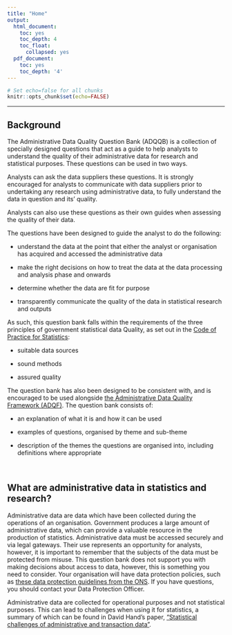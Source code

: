 ---
title: "Home"
output:
  html_document:
    toc: yes
    toc_depth: 4
    toc_float:
      collapsed: yes
  pdf_document:
    toc: yes
    toc_depth: '4'
---

```{r global-options, include=FALSE}
# Set echo=false for all chunks
knitr::opts_chunk$set(echo=FALSE)
```

---

## Background

The Administrative Data Quality Question Bank (ADQQB) is a collection of specially designed questions that act as a guide to help analysts to understand the quality of their administrative data for research and statistical purposes. These questions can be used in two ways. 


Analysts can ask the data suppliers these questions. It is strongly encouraged for analysts to communicate with data suppliers prior to undertaking any research using administrative data, to fully understand the data in question and its’ quality. 


Analysts can also use these questions as their own guides when assessing the quality of their data.  


The questions have been designed to guide the analyst to do the following: 

+ understand the data at the point that either the analyst or organisation has acquired and accessed the administrative data  

+ make the right decisions on how to treat the data at the data processing and analysis phase and onwards 

+ determine whether the data are fit for purpose 

+ transparently communicate the quality of the data in statistical research and outputs 




As such, this question bank falls within the requirements of the three principles of government statistical data Quality, as set out in the [Code of Practice for Statistics](https://code.statisticsauthority.gov.uk/): 

+ suitable data sources 

+ sound methods 

+ assured quality




The question bank has also been designed to be consistent with, and is encouraged to be used alongside [the Administrative Data Quality Framework (ADQF)](https://analysisfunction.civilservice.gov.uk/policy-store/quality-of-administrative-data-in-statistics/). The question bank consists of:

+ an explanation of what it is and how it can be used 

+ examples of questions, organised by theme and sub-theme  

+ description of the themes the questions are organised into, including definitions where appropriate 




<br>


## What are administrative data in statistics and research? 


Administrative data are data which have been collected during the operations of an organisation. Government produces a large amount of administrative data, which can provide a valuable resource in the production of statistics. Administrative data must be accessed securely and via legal gateways. Their use represents an opportunity for analysts, however, it is important to remember that the subjects of the data must be protected from misuse. This question bank does not support you with making decisions about access to data, however, this is something you need to consider. Your organisation will have data protection policies, such as [these data protection guidelines from the ONS](https://www.ons.gov.uk/aboutus/transparencyandgovernance/dataprotection). If you have questions, you should contact your Data Protection Officer.

 

Administrative data are collected for operational purposes and not statistical purposes. This can lead to challenges when using it for statistics, a summary of which can be found in David Hand’s paper, [“Statistical challenges of administrative and transaction data”](https://rss.onlinelibrary.wiley.com/doi/10.1111/rssa.12315).  

<br>
